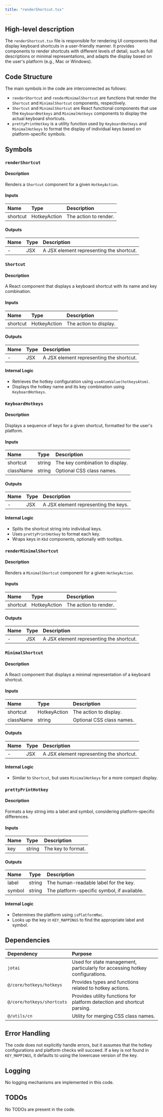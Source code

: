 ```yaml
---
title: "renderShortcut.tsx"
---
```


## High-level description

The `renderShortcut.tsx` file is responsible for rendering UI components that display keyboard shortcuts in a user-friendly manner. It provides components to render shortcuts with different levels of detail, such as full descriptions or minimal representations, and adapts the display based on the user's platform (e.g., Mac or Windows).

## Code Structure

The main symbols in the code are interconnected as follows:
- `renderShortcut` and `renderMinimalShortcut` are functions that render the `Shortcut` and `MinimalShortcut` components, respectively.
- `Shortcut` and `MinimalShortcut` are React functional components that use the `KeyboardHotkeys` and `MinimalHotkeys` components to display the actual keyboard shortcuts.
- `prettyPrintHotkey` is a utility function used by `KeyboardHotkeys` and `MinimalHotkeys` to format the display of individual keys based on platform-specific symbols.

## Symbols

### `renderShortcut`
#### Description
Renders a `Shortcut` component for a given `HotkeyAction`.

#### Inputs
| Name     | Type         | Description            |
|:---------|:-------------|:-----------------------|
| shortcut | HotkeyAction | The action to render.  |

#### Outputs
| Name | Type | Description |
|:-----|:-----|:------------|
| -    | JSX  | A JSX element representing the shortcut. |

### `Shortcut`
#### Description
A React component that displays a keyboard shortcut with its name and key combination.

#### Inputs
| Name     | Type         | Description            |
|:---------|:-------------|:-----------------------|
| shortcut | HotkeyAction | The action to display. |

#### Outputs
| Name | Type | Description |
|:-----|:-----|:------------|
| -    | JSX  | A JSX element representing the shortcut. |

#### Internal Logic
- Retrieves the hotkey configuration using `useAtomValue(hotkeysAtom)`.
- Displays the hotkey name and its key combination using `KeyboardHotkeys`.

### `KeyboardHotkeys`
#### Description
Displays a sequence of keys for a given shortcut, formatted for the user's platform.

#### Inputs
| Name     | Type   | Description                  |
|:---------|:-------|:-----------------------------|
| shortcut | string | The key combination to display. |
| className | string | Optional CSS class names.   |

#### Outputs
| Name | Type | Description |
|:-----|:-----|:------------|
| -    | JSX  | A JSX element representing the keys. |

#### Internal Logic
- Splits the shortcut string into individual keys.
- Uses `prettyPrintHotkey` to format each key.
- Wraps keys in `Kbd` components, optionally with tooltips.

### `renderMinimalShortcut`
#### Description
Renders a `MinimalShortcut` component for a given `HotkeyAction`.

#### Inputs
| Name     | Type         | Description            |
|:---------|:-------------|:-----------------------|
| shortcut | HotkeyAction | The action to render.  |

#### Outputs
| Name | Type | Description |
|:-----|:-----|:------------|
| -    | JSX  | A JSX element representing the shortcut. |

### `MinimalShortcut`
#### Description
A React component that displays a minimal representation of a keyboard shortcut.

#### Inputs
| Name     | Type         | Description            |
|:---------|:-------------|:-----------------------|
| shortcut | HotkeyAction | The action to display. |
| className | string | Optional CSS class names.   |

#### Outputs
| Name | Type | Description |
|:-----|:-----|:------------|
| -    | JSX  | A JSX element representing the shortcut. |

#### Internal Logic
- Similar to `Shortcut`, but uses `MinimalHotkeys` for a more compact display.

### `prettyPrintHotkey`
#### Description
Formats a key string into a label and symbol, considering platform-specific differences.

#### Inputs
| Name | Type   | Description          |
|:-----|:-------|:---------------------|
| key  | string | The key to format.   |

#### Outputs
| Name   | Type   | Description                        |
|:-------|:-------|:-----------------------------------|
| label  | string | The human-readable label for the key. |
| symbol | string | The platform-specific symbol, if available. |

#### Internal Logic
- Determines the platform using `isPlatformMac`.
- Looks up the key in `KEY_MAPPINGS` to find the appropriate label and symbol.

## Dependencies

| Dependency | Purpose |
|:-----------|:--------|
| `jotai` | Used for state management, particularly for accessing hotkey configurations. |
| `@/core/hotkeys/hotkeys` | Provides types and functions related to hotkey actions. |
| `@/core/hotkeys/shortcuts` | Provides utility functions for platform detection and shortcut parsing. |
| `@/utils/cn` | Utility for merging CSS class names. |

## Error Handling
The code does not explicitly handle errors, but it assumes that the hotkey configurations and platform checks will succeed. If a key is not found in `KEY_MAPPINGS`, it defaults to using the lowercase version of the key.

## Logging
No logging mechanisms are implemented in this code.

## TODOs
No TODOs are present in the code.